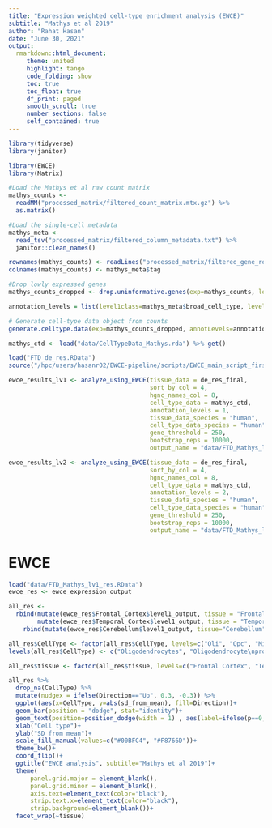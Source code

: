 ---
title: "Expression weighted cell-type enrichment analysis (EWCE)"
subtitle: "Mathys et al 2019"
author: "Rahat Hasan"
date: "June 30, 2021"
output:   
  rmarkdown::html_document:
     theme: united
     highlight: tango
     code_folding: show
     toc: true
     toc_float: true
     df_print: paged
     smooth_scroll: true
     number_sections: false
     self_contained: true  
---
<style>
    body .main-container {
        max-width: 1400px;
    }
    
  caption {
    color: black;
    font-size: 1.5em;
  } 
</style>


```{r setup, include=FALSE}
library(tidyverse)
library(janitor)
```

```{r eval=FALSE, include=FALSE}
library(EWCE)
library(Matrix)

#Load the Mathys et al raw count matrix
mathys_counts <- 
  readMM("processed_matrix/filtered_count_matrix.mtx.gz") %>%
  as.matrix()

#Load the single-cell metadata
mathys_meta <- 
  read_tsv("processed_matrix/filtered_column_metadata.txt") %>%
  janitor::clean_names()

rownames(mathys_counts) <- readLines("processed_matrix/filtered_gene_row_names.txt")
colnames(mathys_counts) <- mathys_meta$tag

#Drop lowly expressed genes
mathys_counts_dropped <- drop.uninformative.genes(exp=mathys_counts, level2annot=mathys_meta$subcluster)

annotation_levels = list(level1class=mathys_meta$broad_cell_type, level2class=mathys_meta$subcluster)

# Generate cell-type data object from counts
generate.celltype.data(exp=mathys_counts_dropped, annotLevels=annotation_levels, groupName = "Mathys", savePath=getwd())

mathys_ctd <- load("data/CellTypeData_Mathys.rda") %>% get()

load("FTD_de_res.RData")
source("/hpc/users/hasanr02/EWCE-pipeline/scripts/EWCE_main_script_first_half_only.R")

ewce_results_lv1 <- analyze_using_EWCE(tissue_data = de_res_final, 
                                       sort_by_col = 4, 
                                       hgnc_names_col = 8, 
                                       cell_type_data = mathys_ctd, 
                                       annotation_levels = 1, 
                                       tissue_data_species = "human", 
                                       cell_type_data_species = "human", 
                                       gene_threshold = 250, 
                                       bootstrap_reps = 10000, 
                                       output_name = "data/FTD_Mathys_lv1_res.RData")

ewce_results_lv2 <- analyze_using_EWCE(tissue_data = de_res_final, 
                                       sort_by_col = 4, 
                                       hgnc_names_col = 8, 
                                       cell_type_data = mathys_ctd, 
                                       annotation_levels = 2, 
                                       tissue_data_species = "human", 
                                       cell_type_data_species = "human", 
                                       gene_threshold = 250, 
                                       bootstrap_reps = 10000, 
                                       output_name = "data/FTD_Mathys_lv2_res.RData")

```

# EWCE
```{r echo=TRUE, message=FALSE, warning=FALSE, dpi=300}

load("data/FTD_Mathys_lv1_res.RData")
ewce_res <- ewce_expression_output

all_res <-
  rbind(mutate(ewce_res$Frontal_Cortex$level1_output, tissue = "Frontal Cortex"), 
        mutate(ewce_res$Temporal_Cortex$level1_output, tissue = "Temporal Cortex")) %>%
    rbind(mutate(ewce_res$Cerebellum$level1_output, tissue="Cerebellum"))

all_res$CellType <- factor(all_res$CellType, levels=c("Oli", "Opc", "Mic", "Ast", "Ex", "In", "End", "Per"))
levels(all_res$CellType) <- c("Oligodendrocytes", "Oligodendrocyte\nprogenitor cells", "Microglia", "Astrocytes", "Excitatory neurons", "Inhibitory neurons", "Endothelial cells", "Pericytes")

all_res$tissue <- factor(all_res$tissue, levels=c("Frontal Cortex", "Temporal Cortex", "Cerebellum"))

all_res %>%
  drop_na(CellType) %>%
  mutate(nudgex = ifelse(Direction=="Up", 0.3, -0.3)) %>%
  ggplot(aes(x=CellType, y=abs(sd_from_mean), fill=Direction))+
  geom_bar(position = "dodge", stat="identity")+
  geom_text(position=position_dodge(width = 1) , aes(label=ifelse(p==0, "*", ""), y=abs(sd_from_mean)+1.3),  size=5.5)+
  xlab("Cell type")+
  ylab("SD from mean")+
  scale_fill_manual(values=c("#00BFC4", "#F8766D"))+
  theme_bw()+
  coord_flip()+
  ggtitle("EWCE analysis", subtitle="Mathys et al 2019")+
  theme(
      panel.grid.major = element_blank(),
      panel.grid.minor = element_blank(),
      axis.text=element_text(color="black"),
      strip.text.x=element_text(color="black"),
      strip.background=element_blank())+
  facet_wrap(~tissue)


```

